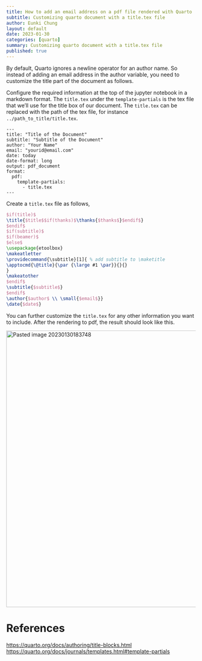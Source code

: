 ```yaml
---
title: How to add an email address on a pdf file rendered with Quarto
subtitle: Customizing quarto document with a title.tex file
author: Eunki Chung
layout: default
date: 2023-01-30
categories: [quarto]
summary: Customizing quarto document with a title.tex file
published: true
---
```


By default, Quarto ignores a newline operator for an author name. So
instead of adding an email address in the author variable, you need to customize
the title part of the document as follows.

Configure the required information at the top of the jupyter notebook in a markdown format. The `title.tex` under the `template-partials` is the tex file that we'll use for the title box of our document. The `title.tex` can be replaced with the path of the tex file, for instance `../path_to_title/title.tex`.

```
---
title: "Title of the Document"
subtitle: "Subtitle of the Document"
author: "Your Name"
email: "yourid@email.com"
date: today
date-format: long
output: pdf_document
format:
  pdf:
    template-partials:
      - title.tex
---
```

Create a `title.tex` file as follows,

```tex
$if(title)$
\title{$title$$if(thanks)$\thanks{$thanks$}$endif$}
$endif$
$if(subtitle)$
$if(beamer)$
$else$
\usepackage{etoolbox}
\makeatletter
\providecommand{\subtitle}[1]{ % add subtitle to \maketitle
\apptocmd{\@title}{\par {\large #1 \par}}{}{}
}
\makeatother
$endif$
\subtitle{$subtitle$}
$endif$
\author{$author$ \\ \small{$email$}}
\date{$date$}
```

You can further customize the `title.tex` for any other information you want to include. After the rendering to pdf, the result should look like this.

<img width="735" alt="Pasted image 20230130183748" src="https://user-images.githubusercontent.com/48481523/215650669-aee1d71e-b00e-492f-98cc-4c155397edd4.png">

# References

[https://quarto.org/docs/authoring/title-blocks.html](https://quarto.org/docs/authoring/title-blocks.html)
[https://quarto.org/docs/journals/templates.html#template-partials](https://quarto.org/docs/journals/templates.html#template-partials)
